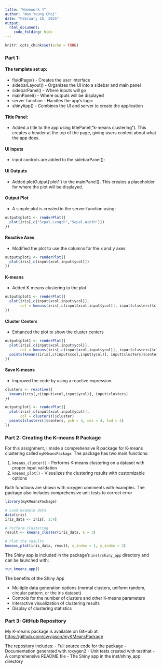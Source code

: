 ```yaml
---
title: "Homework 4"
author: "Woo Young Choi"
date: "February 26, 2025"
output: 
  html_document:
    code_folding: hide
---
```


```r
knitr::opts_chunk$set(echo = TRUE)
```



### Part 1: 

#### The template set up:
* fluidPage() - Creates the user interface
* sidebarLayout() - Organizes the UI into a sidebar and main panel
* sidebarPanel() - Where inputs will go
* mainPanel() - Where outputs will be displayed
* server function - Handles the app's logic
* shinyApp() - Combines the UI and server to create the application

#### Title Panel:

* Added a title to the app using titlePanel("k-means clustering"). This creates a header at the top of the page, giving users context about what the app does.

#### UI Inputs 
* input controls are added to the sidebarPanel():

#### UI Outputs
* Added plotOutput('plot1') to the mainPanel(). This creates a placeholder for where the plot will be displayed.

#### Output Plot 
* A simple plot is created in the server function using: 
```r
output$plot1 <- renderPlot({
  plot(iris[,c("Sepal.Length","Sepal.Width")])
})
```

#### Reactive Axes 
* Modified the plot to use the columns for the x and y axes 
```r
output$plot1 <- renderPlot({
  plot(iris[,c(input$xcol,input$ycol)])
})
```

#### K-means
* Added K-means clustering to the plot
```r
output$plot1 <- renderPlot({
  plot(iris[,c(input$xcol,input$ycol)],
       col = kmeans(iris[,c(input$xcol,input$ycol)], input$clusters)$cluster)
})
```

#### Cluster Centers
* Enhanced the plot to show the cluster centers
```r
output$plot1 <- renderPlot({
  plot(iris[,c(input$xcol,input$ycol)],
       col = kmeans(iris[,c(input$xcol,input$ycol)], input$clusters)$cluster)
  points(kmeans(iris[,c(input$xcol,input$ycol)], input$clusters)$centers, pch = 4, cex = 4, lwd = 4)
})
```

#### Save K-means 
* Improved the code by using a reactive expression 
```r
clusters <- reactive({
  kmeans(iris[,c(input$xcol,input$ycol)], input$clusters)
})

output$plot1 <- renderPlot({
  plot(iris[,c(input$xcol,input$ycol)],
       col = clusters()$cluster)
  points(clusters()$centers, pch = 4, cex = 4, lwd = 4)
})
```



### Part 2: Creating the K-means R Package

For this assignment, I made a comprehensive R package for K-means clustering called `myKMeansPackage`. The package has two main functions:

1. `kmeans_cluster()` - Performs K-means clustering on a dataset with proper input validation
2. `kmeans_plot()` - Visualizes the clustering results with customizable options

Both functions are shown with roxygen comments with examples. The package also includes comprehensive unit tests to correct error 


```r
library(myKMeansPackage)

# Load example data
data(iris)
iris_data <- iris[, 1:4]

# Perform clustering
result <- kmeans_cluster(iris_data, k = 3)

# Plot the results
kmeans_plot(iris_data, result, x_index = 1, y_index = 2)
```

The Shiny app is included in the package's `inst/shiny_app` directory and can be launched with:

```r
run_kmeans_app()
```

The benefits of the Shiny App

- Multiple data generation options (normal clusters, uniform random, circular pattern, or the iris dataset)
- Controls for the number of clusters and other K-means parameters
- Interactive visualization of clustering results
- Display of clustering statistics



### Part 3: GitHub Repository

My K-means package is available on GitHub at: [https://github.com/cwyjason/myKMeansPackage](https://github.com/cwyjason/myKMeansPackage)

The repository includes:
- Full source code for the package
- Documentation generated with roxygen2
- Unit tests created with testthat
- A comprehensive README file
- The Shiny app in the inst/shiny_app directory
